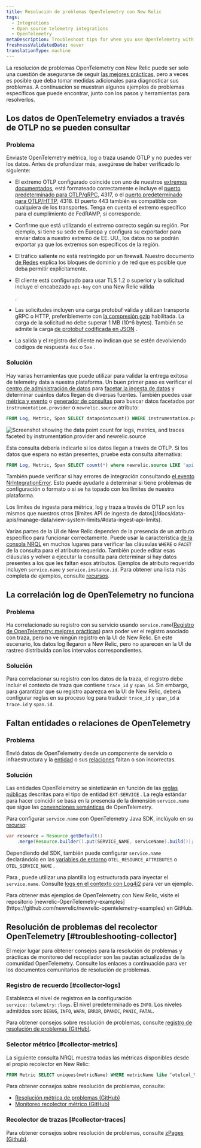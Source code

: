 ```yaml
---
title: Resolución de problemas OpenTelemetry con New Relic
tags:
  - Integrations
  - Open source telemetry integrations
  - OpenTelemetry
metaDescription: Troubleshoot tips for when you use OpenTelemetry with New Relic
freshnessValidatedDate: never
translationType: machine
---
```



La resolución de problemas OpenTelemetry con New Relic puede ser solo una cuestión de asegurarse de seguir [las mejores prácticas](/docs/more-integrations/open-source-telemetry-integrations/opentelemetry/opentelemetry-concepts), pero a veces es posible que deba tomar medidas adicionales para diagnosticar sus problemas. A continuación se muestran algunos ejemplos de problemas específicos que puede encontrar, junto con los pasos y herramientas para resolverlos.

## Los datos de OpenTelemetry enviados a través de OTLP no se pueden consultar

### Problema

Enviaste OpenTelemetry métrica, log o traza usando OTLP y no puedes ver los datos. Antes de profundizar más, asegúrese de haber verificado lo siguiente:

* El extremo OTLP configurado coincide con uno de nuestros [extremos documentados](/docs/more-integrations/open-source-telemetry-integrations/opentelemetry/get-started/opentelemetry-set-up-your-app/#review-settings), está formateado correctamente e incluye el [puerto predeterminado para OTLP/gRPC](https://github.com/open-telemetry/opentelemetry-specification/blob/v1.8.0/specification/protocol/otlp.md#otlpgrpc-default-port), 4317, o el [puerto predeterminado para OTLP/HTTP](https://github.com/open-telemetry/opentelemetry-specification/blob/v1.8.0/specification/protocol/otlp.md#otlphttp-default-port), 4318. El puerto 443 también es compatible con cualquiera de los transportes. Tenga en cuenta el extremo específico para el cumplimiento de FedRAMP, si corresponde.

* Confirme que está utilizando el extremo correcto según su región. Por ejemplo, si tiene su sede en Europa y configura su exportador para enviar datos a nuestro extremo de EE. UU., los datos no se podrán exportar ya que los extremos son específicos de la región.

* El tráfico saliente no está restringido por un firewall. Nuestro documento [de Redes](/docs/using-new-relic/cross-product-functions/install-configure/networks/#opentelemetry) explica los bloques de dominio y de red que es posible que deba permitir explícitamente.

* El cliente está configurado para usar TLS 1.2 o superior y la solicitud incluye el encabezado `api-key` con una New Relic válida

  <InlinePopover type="licenseKey"/>

  .

* Las solicitudes incluyen una carga protobuf válida y utilizan transporte gRPC o HTTP, preferiblemente con [la compresión gzip](/docs/more-integrations/open-source-telemetry-integrations/opentelemetry/opentelemetry-concepts/#compression) habilitada. La carga de la solicitud no debe superar 1 MB (10^6 bytes). También se admite la carga [de protobuf codificada en JSON](https://github.com/open-telemetry/opentelemetry-specification/blob/v1.8.0/specification/protocol/otlp.md#otlphttp-connection) .

* La salida y el registro del cliente no indican que se estén devolviendo códigos de respuesta `4xx` o `5xx` .

### Solución

Hay varias herramientas que puede utilizar para validar la entrega exitosa de telemetry data a nuestra plataforma. Un buen primer paso es verificar el [centro de administración de datos](/docs/data-apis/manage-data/manage-your-data/) para [facetar la ingesta de datos](/docs/data-apis/manage-data/manage-data-coming-new-relic/#facet-data-ingest) y determinar cuántos datos llegan de diversas fuentes. También puedes usar [métrica y evento](/docs/query-your-data/explore-query-data/browse-data/introduction-data-explorer/#use-case-troubleshooting) o [generador de consultas](/docs/query-your-data/explore-query-data/query-builder/use-advanced-nrql-mode-query-data) para buscar datos facetados por `instrumentation.provider` o `newrelic.source` atributo:

```sql
FROM Log, Metric, Span SELECT datapointcount() WHERE instrumentation.provider = 'opentelemetry' FACET instrumentation.provider, newrelic.source
```

<img
  title="Screenshot showing the data point count for logs, metrics, and traces faceted by instrumentation.provider and newrelic.source"
  alt="Screenshot showing the data point count for logs, metrics, and traces faceted by instrumentation.provider and newrelic.source"
  src={moreintegrationsOtlpFacetQuery}
/>

Esta consulta debería indicarle si los datos llegan a través de OTLP. Si los datos que espera no están presentes, pruebe esta consulta alternativa:

```sql
FROM Log, Metric, Span SELECT count(*) where newrelic.source LIKE 'api.%.otlp'
```

También puede verificar si hay errores de integración consultando [el evento NrIntegrationError](/docs/data-apis/manage-data/nrintegrationerror/). Esto puede ayudarle a determinar si tiene problemas de configuración o formato o si se ha topado con los límites de nuestra plataforma.

<Callout variant="important">
  Los límites de ingesta para métrica, log y traza a través de OTLP son los mismos que nuestros otros [límites API de ingesta de datos](/docs/data-apis/manage-data/view-system-limits/#data-ingest-api-limits).
</Callout>

Varias partes de la UI de New Relic dependen de la presencia de un atributo específico para funcionar correctamente. Puede usar la característica [de la consola NRQL](/docs/query-your-data/explore-query-data/query-builder/nrql-console/) en muchos lugares para verificar las cláusulas `WHERE` o `FACET` de la consulta para el atributo requerido. También puede editar esas cláusulas y volver a ejecutar la consulta para determinar si hay datos presentes a los que les faltan esos atributos. Ejemplos de atributo requerido incluyen `service.name` y `service.instance.id`. Para obtener una lista más completa de ejemplos, consulte [recursos](/docs/more-integrations/open-source-telemetry-integrations/opentelemetry/opentelemetry-concepts/#resources).

## La correlación log de OpenTelemetry no funciona

### Problema

Ha correlacionado su registro con su servicio usando `service.name`([Registro de OpenTelemetry: mejores prácticas](/docs/more-integrations/open-source-telemetry-integrations/opentelemetry/best-practices/opentelemetry-best-practices-logs)) para poder ver el registro asociado con traza, pero no ve ningún registro en la UI de New Relic. En este escenario, los datos log llegaron a New Relic, pero no aparecen en la UI de rastreo distribuida con los intervalos correspondientes.

### Solución

Para correlacionar su registro con los datos de la traza, el registro debe incluir el contexto de traza que contiene `trace_id` y `span_id`. Sin embargo, para garantizar que su registro aparezca en la UI de New Relic, deberá configurar reglas en su proceso log para traducir `trace_id` y `span_id` a `trace.id` y `span.id`.

## Faltan entidades o relaciones de OpenTelemetry

### Problema

Envió datos de OpenTelemetry desde un componente de servicio o infraestructura y la [entidad](/docs/new-relic-one/use-new-relic-one/core-concepts/what-entity-new-relic/) o sus [relaciones](/docs/new-relic-one/use-new-relic-one/core-concepts/what-entity-new-relic/#related-entities) faltan o son incorrectas.

### Solución

Las entidades OpenTelemetry se sintetizarán en función de las [reglas públicas](https://github.com/newrelic/entity-definitions/blob/b8e75d839eed7859044a9bb601a62e5323107350/definitions/ext-service/definition.yml) descritas para el tipo de entidad `EXT-SERVICE` . La regla estándar para hacer coincidir se basa en la presencia de la dimensión `service.name` que sigue las [convenciones semánticas](https://github.com/open-telemetry/opentelemetry-specification/blob/527206ea49e384de957eda105d9425aa8fefca25/specification/overview.md#semantic-conventions) de OpenTelemetry.

Para configurar `service.name` con OpenTelemetry Java SDK, inclúyalo en su [recurso](/docs/more-integrations/open-source-telemetry-integrations/opentelemetry/opentelemetry-concepts/#resources):

```java
var resource = Resource.getDefault()
    .merge(Resource.builder().put(SERVICE_NAME, serviceName).build());
```

Dependiendo del SDK, también puede configurar `service.name` declarándolo en las [variables de entorno](https://github.com/open-telemetry/opentelemetry-specification/blob/20c82de552d08428e8cadaaef3e6cb46812f7c00/specification/sdk-environment-variables.md#general-sdk-configuration) `OTEL_RESOURCE_ATTRIBUTES` o `OTEL_SERVICE_NAME` .

Para <InlinePopover type="logs"/>, puede utilizar una plantilla log estructurada para inyectar el `service.name`. Consulte [logs en el contexto con Log4j2](https://github.com/newrelic/newrelic-opentelemetry-examples/blob/e3f5ee85b4dcd8dd29f8f69d78d122b82a9638ba/other-examples/java/logs-in-context-log4j2/Log4j2EventLayout.json#L2) para ver un ejemplo.

<Callout variant="tip">
  Para obtener más ejemplos de OpenTelemetry con New Relic, visite el repositorio [newrelic-OpenTelemetry-examples](https://github.com/newrelic/newrelic-opentelemetry-examples) en GitHub.
</Callout>

## Resolución de problemas del recolector OpenTelemetry [#troubleshooting-collector]

El mejor lugar para obtener consejos para la resolución de problemas y prácticas de monitoreo del recopilador son las pautas actualizadas de la comunidad OpenTelemetry. Consulte los enlaces a continuación para ver los documentos comunitarios de resolución de problemas.

### Registro de recuerdo [#collector-logs]

Establezca el nivel de registros en la configuración `service::telemetry::logs`. El nivel predeterminado es `INFO`. Los niveles admitidos son: `DEBUG`, `INFO`, `WARN`, `ERROR`, `DPANIC`, `PANIC`, `FATAL`.

Para obtener consejos sobre resolución de problemas, consulte [registro de resolución de problemas (GitHub)](https://github.com/open-telemetry/opentelemetry-collector/blob/main/docs/troubleshooting.md#logs).

### Selector métrico [#collector-metrics]

La siguiente consulta NRQL muestra todas las métricas disponibles desde el propio recolector en New Relic:

```sql
FROM Metric SELECT uniques(metricName) WHERE metricName like ‘otelcol_%’ LIMIT MAX
```

Para obtener consejos sobre resolución de problemas, consulte:

* [Resolución métrica de problemas (GitHub)](https://github.com/open-telemetry/opentelemetry-collector/blob/main/docs/troubleshooting.md#metrics)
* [Monitoreo recolector métrico (GitHub)](https://github.com/open-telemetry/opentelemetry-collector/blob/main/docs/monitoring.md)

### Recolector de trazas [#collector-traces]

Para obtener consejos sobre resolución de problemas, consulte [zPages (Github)](https://github.com/open-telemetry/opentelemetry-collector/blob/main/docs/troubleshooting.md#zpages).